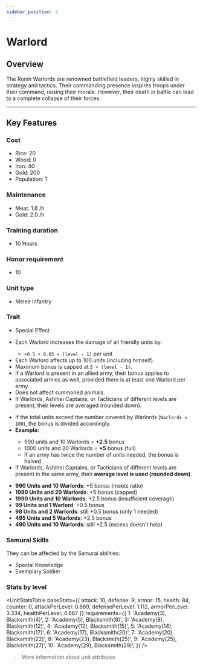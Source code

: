```yaml
---
sidebar_position: 3
---
```



# Warlord

## Overview

The Ronin Warlords are renowned battlefield leaders, highly skilled in strategy and tactics.
Their commanding presence inspires troops under their command, raising their morale.
However, their death in battle can lead to a complete collapse of their forces.

---

## Key Features

### Cost
- Rice: 20  
- Wood: 0  
- Iron: 40  
- Gold: 200  
- Population: 1

### Maintenance
- Meat: 1.6 /h  
- Gold: 2.0 /h

### Training duration
- 10 Hours

### Honor requirement
- 10

### Unit type
- <Link to="../../index.md#melee-infantry">Melee Infantry</Link>

### Trait
- Special Effect

<Admonition type="tip" title="Special Effect – Strategic Leadership">
  <ul>
    <li>Each Warlord increases the damage of all friendly units by:</li>
      <ul>
        <li><code>+0.5 + 0.05 × (level - 1)</code> per unit</li>
      </ul>
    <li>Each Warlord affects up to 100 units (including himself).</li>
    <li>Maximum bonus is capped at <code>5 + (level - 1)</code>.</li>
    <li>If a Warlord is present in an allied army, their bonus applies to associated armies as well, provided there is at least one Warlord per army.</li>
    <li>Does not affect summoned animals.</li>
    <li>If Warlords, Ashihei Captains, or Tacticians of different levels are present, their levels are averaged (rounded down).</li>
  </ul>
</Admonition>

<Admonition type="note" title="Scaling Considerations">
  <ul>
    <li>If the total units exceed the number covered by Warlords (<code>Warlords × 100</code>), the bonus is divided accordingly.</li>
    <li><strong>Example:</strong></li>
      <ul>
        <li>990 units and 10 Warlords = <strong>+2.5</strong> bonus</li>
        <li>1000 units and 20 Warlords = <strong>+5</strong> bonus (full)</li>
        <li>If an army has twice the number of units needed, the bonus is halved</li>
      </ul>
    <li>If Warlords, Ashihei Captains, or Tacticians of different levels are present in the same army, their <strong>average level is used (rounded down)</strong>.</li>
  </ul>
</Admonition>

<Admonition type="info" title="Examples">
  <ul>
    <li><strong>990 Units and 10 Warlords</strong>: +5 bonus (meets ratio)</li>
    <li><strong>1980 Units and 20 Warlords</strong>: +5 bonus (capped)</li>
    <li><strong>1990 Units and 10 Warlords</strong>: +2.5 bonus (insufficient coverage)</li>
    <li><strong>99 Units and 1 Warlord</strong>: +0.5 bonus</li>
    <li><strong>98 Units and 2 Warlords</strong>: still +0.5 bonus (only 1 needed)</li>
    <li><strong>495 Units and 5 Warlords</strong>: +2.5 bonus</li>
    <li><strong>490 Units and 10 Warlords</strong>: still +2.5 (excess doesn't help)</li>
  </ul>
</Admonition>

### Samurai Skills  
They can be affected by the Samurai abilities:  
- <Link to="../../../samurais/knowledge-skills#special-knowledge">Special Knowledge</Link>  
- <Link to="../../../samurais/charisma-skills#exemplary-soldier">Exemplary Soldier</Link>

### Stats by level

<UnitStatsTable
  baseStats={{
    attack: 10,
    defense: 9,
    armor: 15,
    health: 84,
    counter: 0,
    attackPerLevel: 0.889,
    defensePerLevel: 1.112,
    armorPerLevel: 3.334,
    healthPerLevel: 4.667
  }}
  requirements={{
    1: 'Academy(3), Blacksmith(4)',
    2: 'Academy(5), Blacksmith(8)',
    3: 'Academy(8), Blacksmith(12)',
    4: 'Academy(12), Blacksmith(15)',
    5: 'Academy(14), Blacksmith(17)',
    6: 'Academy(17), Blacksmith(20)',
    7: 'Academy(20), Blacksmith(22)',
    8: 'Academy(23), Blacksmith(25)',
    9: 'Academy(25), Blacksmith(27)',
    10: 'Academy(29), Blacksmith(29)',
  }}
/>

> <Link to="../../index.md#attributes">More information about unit attributes</Link>
